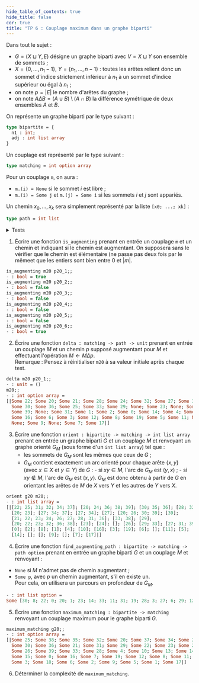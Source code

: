 ```yaml
---
hide_table_of_contents: true
hide_title: false
cor: true
title: "TP 6 : Couplage maximum dans un graphe biparti"
---
```



<Solution file={TP} lang='ocaml' show={frontMatter.cor}>
</Solution>


Dans tout le sujet :
- $G = (X\sqcup Y, E)$ désigne un graphe biparti avec $V = X\sqcup Y$
    son ensemble de sommets ;
- $X = \{0,\dots,n_{1} - 1\}$, $Y = \{n_{1},\dots, n - 1\}$ : toutes les arêtes relient donc un sommet d'indice strictement inférieur à $n_{1}$ à un sommet d'indice supérieur ou égal à $n_{1}$ ;
- on note $p = |E|$ le nombre d'arêtes du graphe ;
- on note $A \Delta B = (A \cup B) \setminus (A \cap B)$ la différence symétrique de deux ensembles $A$ et $B$.

On représente un graphe biparti par le type suivant :
```ocaml
type bipartite = {
  n1 : int;
  adj : int list array
}
```

Un couplage est représenté par le type suivant :

```ocaml
type matching = int option array
```

Pour un couplage `m`, on aura :
- `m.(i) = None` si le sommet $i$ est libre ;
- `m.(i) = Some j` et `m.(j) = Some i` si les
        sommets $i$ et $j$ sont appariés.

Un chemin $x_{0}, \dots, x_{k}$ sera simplement représenté par la liste `[x0; ...; xk]` :
```ocaml
type path = int list
```


<details>
<summary>Tests</summary>
    
```ocaml
let g20 = {
  n1 = 20;
  adj =
    [|[37; 34; 32; 31; 25; 22; 20]; [39; 38; 36; 24; 23; 20]; [36; 35; 30; 21];
      [35; 32; 28; 27]; [24; 23; 20]; [37; 34; 32; 27]; [34; 29; 27]; [38; 27];
      [39; 30; 26; 22; 20]; [39; 36]; [36; 31; 28; 27; 26; 25; 24; 23; 22; 21];
      [38; 33; 31]; [29]; [38; 36; 32; 23; 22; 20]; [33; 23]; [24]; [26];
      [39; 26]; [33; 29]; [39; 31; 28; 27]; [13; 8; 4; 1; 0]; [10; 2];
      [13; 10; 8; 0]; [14; 13; 10; 4; 1]; [15; 10; 4; 1]; [10; 0];
      [17; 16; 10; 8]; [19; 10; 7; 6; 5; 3]; [19; 10; 3]; [18; 12; 6];
      [8; 2]; [19; 11; 10; 0]; [13; 5; 3; 0]; [18; 14; 11]; [6; 5; 0];
      [3; 2]; [13; 10; 9; 2; 1]; [5; 0]; [13; 11; 7; 1]; [19; 17; 9; 8; 1]|]
}

(* Un couplage maximal pour l'inclusion, mais pas de cardinalité maximale, *)
(* pour g20. *)

let m20 = [|
  Some 20; Some 23; Some 21; Some 27; Some 24; Some 32; Some 29; Some 38;
  Some 22; Some 36; Some 25; Some 31; None; None; Some 33; None; Some 26;
  Some 39; None; Some 28; Some 0; Some 2; Some 8; Some 1; Some 4; Some 10;
  Some 16; Some 3; Some 19; Some 6; None; Some 11; Some 5; Some 14; None;
  None; Some 9; None; Some 7; Some 17
|]

(* 6 chemins élémentaires de g20. Seul le premier et le dernier sont *)
(* augmentants pour m20. *)

let p20_1 = [30; 8; 22; 0; 20; 1; 23; 14; 33; 11; 31; 19; 28; 3; 27; 6; 29; 12]
let p20_2 = [26; 8; 22; 0; 20; 1; 23; 14; 33; 11; 31; 19; 28; 3; 27; 6; 29; 12]
let p20_3 = [30; 8; 22; 0; 20; 1; 23; 14; 33; 11; 31; 19; 28; 3; 27; 6; 29]
let p20_4 = [30; 8; 22; 0; 20; 1; 23; 14; 33; 11; 31; 19; 28; 3; 27; 6]
let p20_5 = [30; 8; 22; 13; 20; 1; 23; 14; 33; 11; 31; 19; 28; 3; 27; 6; 29; 12]
let p20_6 = [34; 6; 29; 12]
```

</details>

1. Écrire une fonction `is_augmenting` prenant en entrée un couplage `m` et un chemin et indiquant si le chemin est augmentant. On supposera sans le vérifier que le chemin est élémentaire (ne passe pas deux fois par le mêmeet que les entiers sont bien entre 0 et $|m|$.

```ocaml
is_augmenting m20 p20_1;;
- : bool = true
is_augmenting m20 p20_2;;
- : bool = false
is_augmenting m20 p20_3;;
- : bool = false
is_augmenting m20 p20_4;;
- : bool = false
is_augmenting m20 p20_5;;
- : bool = false
is_augmenting m20 p20_6;;
- : bool = true
```

2. Écrire une fonction `delta : matching -> path -> unit` prenant en entrée un couplage $M$ et un chemin $p$ supposé augmentant pour $M$ et effectuant l'opération $M \leftarrow M \Delta p$.  
Remarque : Pensez à réinitialiser `m20` à sa valeur initiale après chaque test.

```ocaml
delta m20 p20_1;;
- : unit = ()
m20;;
- : int option array =
[|Some 22; Some 20; Some 21; Some 28; Some 24; Some 32; Some 27; Some 38;
  Some 30; Some 36; Some 25; Some 33; Some 29; None; Some 23; None; Some 26;
  Some 39; None; Some 31; Some 1; Some 2; Some 0; Some 14; Some 4; Some 10;
  Some 16; Some 6; Some 3; Some 12; Some 8; Some 19; Some 5; Some 11; None;
  None; Some 9; None; Some 7; Some 17|]
```

3. Écrire une fonction `orient : bipartite -> matching -> int list array` prenant en entrée un graphe biparti
  $G$ et un couplage $M$ et renvoyant un graphe orienté $G_{M}$ (sous
  forme d'un `int list array`) tel que :
    - les sommets de $G_{M}$ sont les mêmes que ceux de $G$ ;
    - $G_{M}$ contient exactement un arc orienté pour chaque
          arête $\{x, y\}$ (avec $x \in X$ et $y \in Y$) de $G$ :
            - si $xy \in M$, l'arc de $G_{M}$ est $(y, x)$ ;
            - si $xy \notin M$, l'arc de $G_{M}$ est $(x, y)$.
$G_M$ est donc obtenu à partir de $G$ en orientant les arêtes de $M$ de $X$ vers $Y$ et les autres de $Y$ vers $X$.
```ocaml
orient g20 m20;;
- : int list array =
[|[22; 25; 31; 32; 34; 37]; [20; 24; 36; 38; 39]; [30; 35; 36]; [28; 32; 35];
  [20; 23]; [27; 34; 37]; [27; 34]; [27]; [20; 26; 30; 39]; [39];
  [21; 22; 23; 24; 26; 27; 28; 31; 36]; [33; 38]; [29];
  [20; 22; 23; 32; 36; 38]; [23]; [24]; []; [26]; [29; 33]; [27; 31; 39]; 
  [0]; [2]; [8]; [1]; [4]; [10]; [16]; [3]; [19]; [6]; []; [11]; [5]; 
  [14]; []; []; [9]; []; [7]; [17]|]
```

4. Écrire une fonction `find_augmenting_path : bipartite -> matching -> path option`
 prenant en entrée un graphe biparti $G$ et un couplage $M$ et renvoyant :  
- `None` si $M$ n'admet pas de chemin augmentant ;  
- `Some p`, avec $p$ un chemin augmentant, s'il en existe un.  
Pour cela, on utilisera un parcours en profondeur de $G_{M}$.
```ocaml
- : int list option =
Some [30; 8; 22; 0; 20; 1; 23; 14; 33; 11; 31; 19; 28; 3; 27; 6; 29; 12]
```

5. Écrire une fonction `maximum_matching : bipartite -> matching` renvoyant un couplage maximum pour le graphe biparti $G$.

```ocaml
maximum_matching g20;;
- : int option array =
[|Some 25; Some 38; Some 35; Some 32; Some 20; Some 37; Some 34; Some 27;
  Some 30; Some 36; Some 21; Some 31; Some 29; Some 22; Some 23; Some 24;
  Some 26; Some 39; Some 33; Some 28; Some 4; Some 10; Some 13; Some 14;
  Some 15; Some 0; Some 16; Some 7; Some 19; Some 12; Some 8; Some 11; 
  Some 3; Some 18; Some 6; Some 2; Some 9; Some 5; Some 1; Some 17|]
````

6. Déterminer la complexité de `maximum_matching`.
